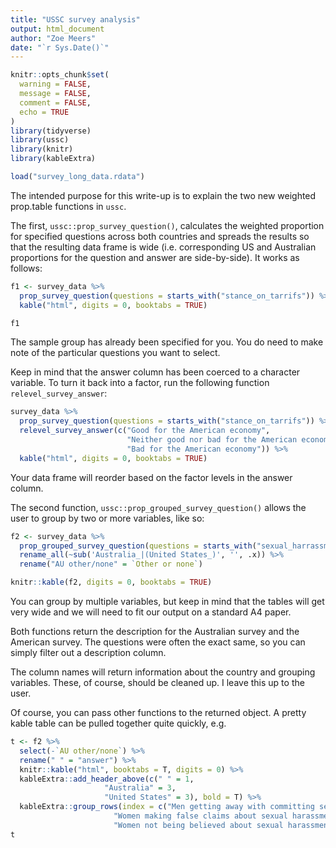 ```yaml
---
title: "USSC survey analysis"
output: html_document
author: "Zoe Meers"
date: "`r Sys.Date()`"
---
```


```r
knitr::opts_chunk$set(
  warning = FALSE,
  message = FALSE,
  comment = FALSE,
  echo = TRUE
)
library(tidyverse)
library(ussc)
library(knitr)
library(kableExtra)

load("survey_long_data.rdata")
```


The intended purpose for this write-up is to explain the two new weighted prop.table functions in `ussc`. 

The first, `ussc::prop_survey_question()`, calculates the weighted proportion for specified questions across both countries and spreads the results so that the resulting data frame is wide (i.e. corresponding US and Australian proportions for the question and answer are side-by-side). It works as follows:

```r
f1 <- survey_data %>% 
  prop_survey_question(questions = starts_with("stance_on_tarrifs")) %>% 
  kable("html", digits = 0, booktabs = TRUE)

f1
```



The sample group has already been specified for you. You do need to make note of the particular questions you want to select.

Keep in mind that the answer column has been coerced to a character variable. To turn it back into a factor, run the following function `relevel_survey_answer`:

```r
survey_data %>% 
  prop_survey_question(questions = starts_with("stance_on_tarrifs")) %>% 
  relevel_survey_answer(c("Good for the American economy", 
                          "Neither good nor bad for the American economy", 
                          "Bad for the American economy")) %>% 
  kable("html", digits = 0, booktabs = TRUE)
```

Your data frame will reorder based on the factor levels in the answer column. 


The second function, `ussc::prop_grouped_survey_question()` allows the user to group by two or more variables, like so:

```r
f2 <- survey_data %>% 
  prop_grouped_survey_question(questions = starts_with("sexual_harrassment"), partyid) %>% 
  rename_all(~sub('Australia_|(United States_)', '', .x)) %>% 
  rename("AU other/none" = `Other or none`) 

knitr::kable(f2, digits = 0, booktabs = TRUE)
```

You can group by multiple variables, but keep in mind that the tables will get very wide and we will need to fit our output on a standard A4 paper. 

Both functions return the description for the Australian survey and the American survey. The questions were often the exact same, so you can simply filter out a description column. 

The column names will return information about the country and grouping variables. These, of course, should be cleaned up. I leave this up to the user. 

Of course, you can pass other functions to the returned object. A pretty kable table can be pulled together quite quickly, e.g.

```r
t <- f2 %>% 
  select(-`AU other/none`) %>% 
  rename(" " = "answer") %>%
  knitr::kable("html", booktabs = T, digits = 0) %>% 
  kableExtra::add_header_above(c(" " = 1, 
                     "Australia" = 3, 
                     "United States" = 3), bold = T) %>%
  kableExtra::group_rows(index = c("Men getting away with committing sexual harassment and assault" = 3,
                       "Women making false claims about sexual harassment or assault" = 3,
                       "Women not being believed about sexual harassment and assault" = 3))
t
```








